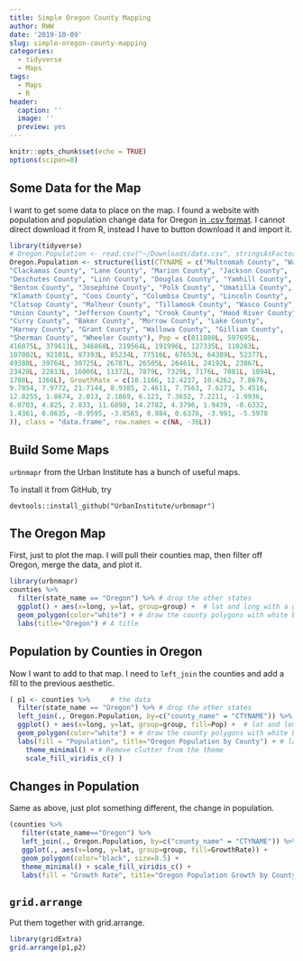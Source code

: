 ```yaml
---
title: Simple Oregon County Mapping
author: RWW
date: '2019-10-09'
slug: simple-oregon-county-mapping
categories:
  - tidyverse
  - Maps
tags:
  - Maps
  - R
header:
  caption: ''
  image: ''
  preview: yes
---
```


```r
knitr::opts_chunk$set(echo = TRUE)
options(scipen=8)
```

## Some Data for the Map

I want to get some data to place on the map.  I found a website with population and population change data for Oregon [in .csv format](http://worldpopulationreview.com/us-counties/or/).  I cannot direct download it from R, instead I have to button download it and import it.

```r
library(tidyverse)
# Oregon.Population <- read.csv("~/Downloads/data.csv", stringsAsFactors = FALSE)
Oregon.Population <- structure(list(CTYNAME = c("Multnomah County", "Washington County", 
"Clackamas County", "Lane County", "Marion County", "Jackson County", 
"Deschutes County", "Linn County", "Douglas County", "Yamhill County", 
"Benton County", "Josephine County", "Polk County", "Umatilla County", 
"Klamath County", "Coos County", "Columbia County", "Lincoln County", 
"Clatsop County", "Malheur County", "Tillamook County", "Wasco County", 
"Union County", "Jefferson County", "Crook County", "Hood River County", 
"Curry County", "Baker County", "Morrow County", "Lake County", 
"Harney County", "Grant County", "Wallowa County", "Gilliam County", 
"Sherman County", "Wheeler County"), Pop = c(811880L, 597695L, 
416075L, 379611L, 346868L, 219564L, 191996L, 127335L, 110283L, 
107002L, 92101L, 87393L, 85234L, 77516L, 67653L, 64389L, 52377L, 
49388L, 39764L, 30725L, 26787L, 26505L, 26461L, 24192L, 23867L, 
23428L, 22813L, 16006L, 11372L, 7879L, 7329L, 7176L, 7081L, 1894L, 
1708L, 1366L), GrowthRate = c(10.1166, 12.4237, 10.4262, 7.8676, 
9.7854, 7.9772, 21.7144, 8.9385, 2.4611, 7.7563, 7.6273, 5.4516, 
12.8255, 1.8674, 2.013, 2.1869, 6.123, 7.3652, 7.2211, -1.9936, 
6.0703, 4.825, 2.833, 11.6898, 14.2782, 4.3796, 1.9439, -0.6332, 
1.4361, 0.0635, -0.9595, -3.8585, 0.984, 0.6376, -3.991, -5.5978
)), class = "data.frame", row.names = c(NA, -36L))
```

## Build Some Maps

`urbnmapr` from the Urban Institute has a bunch of useful maps.

To install it from GitHub, try

```
devtools::install_github("UrbanInstitute/urbnmapr")
```

## The Oregon Map

First, just to plot the map.    I will pull their counties map, then filter off Oregon, merge the data, and plot it.

```r
library(urbnmapr)
counties %>% 
  filter(state_name == "Oregon") %>% # drop the other states
  ggplot() + aes(x=long, y=lat, group=group) +  # lat and long with a group for the polygons; the countries have complex shapes.
  geom_polygon(color="white") + # draw the county polygons with white boundaries.
  labs(title="Oregon") # A title
```


## Population by Counties in Oregon

Now I want to add to that map.  I need to `left_join` the counties and add a fill to the previous aesthetic.

```r
( p1 <- counties %>%     # the data
  filter(state_name == "Oregon") %>% # drop the other states
  left_join(., Oregon.Population, by=c("county_name" = "CTYNAME")) %>% # join the population data with the map.
  ggplot() + aes(x=long, y=lat, group=group, fill=Pop) +  # lat and long with a group for the polygons; the countries have complex shapes.
  geom_polygon(color="white") + # draw the county polygons with white boundaries.
  labs(fill = "Population", title="Oregon Population by County") + # labels
    theme_minimal() + # Remove clutter from the theme
    scale_fill_viridis_c() )
```

## Changes in Population

Same as above, just plot something different, the change in population.

```r
(counties %>% 
   filter(state_name=="Oregon") %>% 
   left_join(., Oregon.Population, by=c("county_name" = "CTYNAME")) %>% 
   ggplot(., aes(x=long, y=lat, group=group, fill=GrowthRate)) + 
   geom_polygon(color="black", size=0.5) + 
   theme_minimal() + scale_fill_viridis_c() + 
   labs(fill = "Growth Rate", title="Oregon Population Growth by County") -> p2)
```


## `grid.arrange`

Put them together with grid.arrange.

```r
library(gridExtra)
grid.arrange(p1,p2)
```


